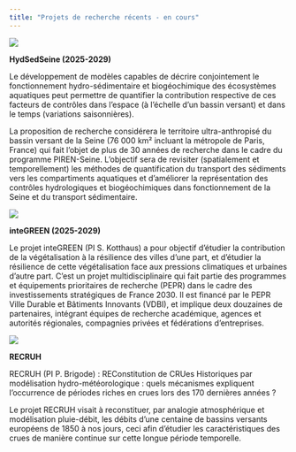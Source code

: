 ```yaml
---
title: "Projets de recherche récents - en cours"
---
```


::: {.grid}

::: {.g-col-12 .g-col-md-4}


![](files/hydedseine.png)

:::

::: {.g-col-12 .g-col-md-8}
**HydSedSeine (2025-2029)**

Le développement de modèles capables de décrire conjointement le fonctionnement hydro-sédimentaire et biogéochimique des écosystèmes aquatiques peut permettre de quantifier la contribution respective de ces facteurs de contrôles dans l’espace (à l’échelle d’un bassin versant) et dans le temps (variations saisonnières).

La proposition de recherche considérera le territoire ultra-anthropisé du bassin versant de la Seine (76 000 km² incluant la métropole de Paris, France) qui fait l’objet de plus de 30 années de recherche dans le cadre du programme PIREN-Seine. L'objectif sera de revisiter (spatialement et temporellement) les méthodes de quantification du transport des sédiments vers les compartiments aquatiques et d’améliorer la représentation des contrôles hydrologiques et biogéochimiques dans fonctionnement de la Seine et du transport sédimentaire.

:::

:::




::: {.grid}

::: {.g-col-12 .g-col-md-4}


![](files/inteGREEN.png)

:::

::: {.g-col-12 .g-col-md-8}
**inteGREEN (2025-2029)**

Le projet inteGREEN (PI S. Kotthaus) a pour objectif d’étudier la contribution de la végétalisation à la résilience des villes d’une part, et d’étudier la résilience de cette végétalisation face aux pressions climatiques et urbaines d’autre part. C’est un projet multidisciplinaire qui fait partie des programmes et équipements prioritaires de recherche (PEPR) dans le cadre des investissements stratégiques de France 2030. Il est financé par le PEPR Ville Durable et Bâtiments Innovants (VDBI), et implique deux douzaines de partenaires, intégrant équipes de recherche académique, agences et autorités régionales, compagnies privées et fédérations d’entreprises.

:::

:::



::: {.grid}

::: {.g-col-12 .g-col-md-4}


![](files/RECRUH.png)

:::

::: {.g-col-12 .g-col-md-8}
**RECRUH**

RECRUH (PI P. Brigode) : REConstitution de CRUes Historiques par modélisation hydro-météorologique : quels mécanismes expliquent l’occurrence de périodes riches en crues lors des 170 dernières années ? 

Le projet RECRUH visait à reconstituer, par analogie atmosphérique et modélisation pluie-débit, les débits d’une centaine de bassins versants européens de 1850 à nos jours, ceci afin d’étudier les caractéristiques des crues de manière continue sur cette longue période temporelle.


:::

:::



